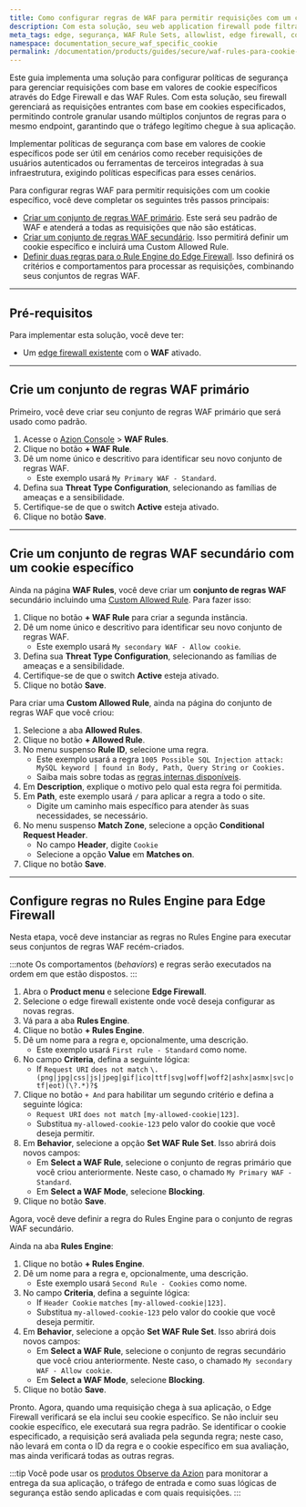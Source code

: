 ```yaml
---
title: Como configurar regras de WAF para permitir requisições com um cookie específico
description: Com esta solução, seu web application firewall pode filtrar e gerenciar com precisão as requisições entrantes com base em cookies especificados.
meta_tags: edge, segurança, WAF Rule Sets, allowlist, edge firewall, cookies de sessão, WAF, WAF Rule Sets
namespace: documentation_secure_waf_specific_cookie
permalink: /documentation/products/guides/secure/waf-rules-para-cookie-especifico/
---
```


Este guia implementa uma solução para configurar políticas de segurança para gerenciar requisições com base em valores de cookie específicos através do Edge Firewall e das WAF Rules. Com esta solução, seu firewall gerenciará as requisições entrantes com base em cookies especificados, permitindo controle granular usando múltiplos conjuntos de regras para o mesmo endpoint, garantindo que o tráfego legítimo chegue à sua aplicação.

Implementar políticas de segurança com base em valores de cookie específicos pode ser útil em cenários como receber requisições de usuários autenticados ou ferramentas de terceiros integradas à sua infraestrutura, exigindo políticas específicas para esses cenários.

Para configurar regras WAF para permitir requisições com um cookie específico, você deve completar os seguintes três passos principais:

- [Criar um conjunto de regras WAF primário](#crie-um-conjunto-de-regras-waf-primario). Este será seu padrão de WAF e atenderá a todas as requisições que não são estáticas.
- [Criar um conjunto de regras WAF secundário](#crie-um-conjunto-de-regras-waf-secundario-com-um-cookie-especifico). Isso permitirá definir um cookie específico e incluirá uma Custom Allowed Rule.
- [Definir duas regras para o Rule Engine do Edge Firewall](#configure-regras-no-rules-engine-para-edge-firewall). Isso definirá os critérios e comportamentos para processar as requisições, combinando seus conjuntos de regras WAF.

---

## Pré-requisitos

Para implementar esta solução, você deve ter:

- Um [edge firewall existente](/pt-br/documentacao/produtos/guias/secure/edge-firewall-definir-main-settings/) com o **WAF** ativado.

---

## Crie um conjunto de regras WAF primário

Primeiro, você deve criar seu conjunto de regras WAF primário que será usado como padrão.

1. Acesse o [Azion Console](/pt-br/documentacao/produtos/guias/como-acessar-o-azion-console/) > **WAF Rules**.
2. Clique no botão **+ WAF Rule**. 
3. Dê um nome único e descritivo para identificar seu novo conjunto de regras WAF.
    - Este exemplo usará `My Primary WAF - Standard`.
4. Defina sua **Threat Type Configuration**, selecionando as famílias de ameaças e a sensibilidade. 
5. Certifique-se de que o switch **Active** esteja ativado.
6. Clique no botão **Save**.

---

## Crie um conjunto de regras WAF secundário com um cookie específico

Ainda na página **WAF Rules**, você deve criar um **conjunto de regras WAF** secundário incluindo uma [Custom Allowed Rule](/pt-br/documentacao/produtos/secure/edge-firewall/web-application-firewall/custom-allowed-rules/). Para fazer isso:

1. Clique no botão **+ WAF Rule** para criar a segunda instância. 
2. Dê um nome único e descritivo para identificar seu novo conjunto de regras WAF.
    - Este exemplo usará `My secondary WAF - Allow cookie`.
3. Defina sua **Threat Type Configuration**, selecionando as famílias de ameaças e a sensibilidade. 
4. Certifique-se de que o switch **Active** esteja ativado.
5. Clique no botão **Save**.

Para criar uma **Custom Allowed Rule**, ainda na página do conjunto de regras WAF que você criou: 

1. Selecione a aba **Allowed Rules**.
2. Clique no botão **+ Allowed Rule**. 
3. No menu suspenso **Rule ID**, selecione uma regra. 
    - Este exemplo usará a regra `1005 Possible SQL Injection attack: MySQL keyword | found in Body, Path, Query String or Cookies.` 
    - Saiba mais sobre todas as [regras internas disponíveis](/pt-br/documentacao/produtos/secure/edge-firewall/web-application-firewall/custom-allowed-rules/). 
4. Em **Description**, explique o motivo pelo qual esta regra foi permitida.
5. Em **Path**, este exemplo usará `/` para aplicar a regra a todo o site.
    - Digite um caminho mais específico para atender às suas necessidades, se necessário.
6. No menu suspenso **Match Zone**, selecione a opção **Conditional Request Header**.
    - No campo **Header**, digite `Cookie`
    - Selecione a opção **Value** em **Matches on**. 
7. Clique no botão **Save**.

---

## Configure regras no Rules Engine para Edge Firewall

Nesta etapa, você deve instanciar as regras no Rules Engine para executar seus conjuntos de regras WAF recém-criados.

:::note
Os comportamentos (*behaviors*) e regras serão executados na ordem em que estão dispostos.
:::

1. Abra o **Product menu** e selecione **Edge Firewall**.
2. Selecione o edge firewall existente onde você deseja configurar as novas regras.
3. Vá para a aba **Rules Engine**. 
4. Clique no botão **+ Rules Engine**.
5. Dê um nome para a regra e, opcionalmente, uma descrição.
    - Este exemplo usará `First rule - Standard` como nome.
6. No campo **Criteria**, defina a seguinte lógica:
    - If `Request URI` `does not match` `\.(png|jpg|css|js|jpeg|gif|ico|ttf|svg|woff|woff2|ashx|asmx|svc|otf|eot)(\?.*)?$`
7. Clique no botão `+ And` para habilitar um segundo critério e defina a seguinte lógica:
    - `Request URI` `does not match` `[my-allowed-cookie|123]`.
    -  Substitua `my-allowed-cookie-123` pelo valor do cookie que você deseja permitir.
8. Em **Behavior**, selecione a opção **Set WAF Rule Set**. Isso abrirá dois novos campos:
    - Em **Select a WAF Rule**, selecione o conjunto de regras primário que você criou anteriormente. Neste caso, o chamado `My Primary WAF - Standard`.
    - Em **Select a WAF Mode**, selecione **Blocking**.
9. Clique no botão **Save**.

Agora, você deve definir a regra do Rules Engine para o conjunto de regras WAF secundário.

Ainda na aba **Rules Engine**:

1. Clique no botão **+ Rules Engine**.
2. Dê um nome para a regra e, opcionalmente, uma descrição.
    - Este exemplo usará `Second Rule - Cookies` como nome.
3.  No campo **Criteria**, defina a seguinte lógica:
    - If `Header Cookie` `matches` `[my-allowed-cookie|123]`.
    - Substitua `my-allowed-cookie-123` pelo valor do cookie que você deseja permitir.
4. Em **Behavior**, selecione a opção **Set WAF Rule Set**. Isso abrirá dois novos campos:
    - Em **Select a WAF Rule**, selecione o conjunto de regras secundário que você criou anteriormente. Neste caso, o chamado `My secondary WAF - Allow cookie`.
    - Em **Select a WAF Mode**, selecione **Blocking**.
5. Clique no botão **Save**.

Pronto. Agora, quando uma requisição chega à sua aplicação, o Edge Firewall verificará se ela inclui seu cookie específico. Se não incluir seu cookie específico, ele executará sua regra padrão. Se identificar o cookie especificado, a requisição será avaliada pela segunda regra; neste caso, não levará em conta o ID da regra e o cookie específico em sua avaliação, mas ainda verificará todas as outras regras.

:::tip
Você pode usar os [produtos Observe da Azion](/pt-br/documentacao/produtos/observe/visao-geral/) para monitorar a entrega da sua aplicação, o tráfego de entrada e como suas lógicas de segurança estão sendo aplicadas e com quais requisições.
:::